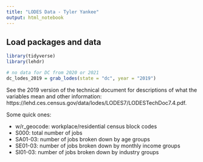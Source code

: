```yaml
---
title: "LODES Data - Tyler Yankee"
output: html_notebook
---
```


## Load packages and data
```r
library(tidyverse)
library(lehdr)
```

```r
# no data for DC from 2020 or 2021
dc_lodes_2019 = grab_lodes(state = "dc", year = "2019")
```

See the 2019 version of the technical document for descriptions of what the variables mean and other information: https://lehd.ces.census.gov/data/lodes/LODES7/LODESTechDoc7.4.pdf.

Some quick ones:

*  w/r_geocode: workplace/residential census block codes 
* S000: total number of jobs
* SA01-03: number of jobs broken down by age groups
* SE01-03: number of jobs broken down by monthly income groups
* SI01-03: number of jobs broken down by industry groups